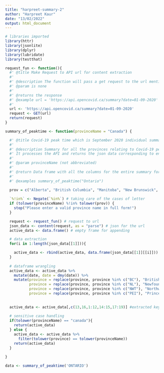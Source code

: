 ```yaml
---
title: "harpreet-summary-2"
author: "Harpreet Kaur"
date: "13/02/2022"
output: html_document
---
```


```r
# libraries imported
library(httr)
library(jsonlite)
library(dplyr)
library(lubridate)
library(testthat)
```

```r

request_fun <- function(){
  #' @title Make Request to API url for content extraction
  #'
  #' @description The function will pass a get request to the url mentioned in the function and help in accessing the json/xml/html content of the web page. If the returned response code is 200 that means everything is good.
  #' @param is none
  #'
  #' @returns the response
  #' @example url = 'https://api.opencovid.ca/summary?date=01-09-2020'
  #'
  url <- 'https://api.opencovid.ca/summary?date=01-09-2020'
  request <- GET(url)
  return(request)
}

```


```r
summary_of_peaktime <- function(provinceName = "Canada") {

  #' @title Covid-19 peak time which is September 2020 individual summary for every Canadian province
  #'
  #' @description Summary for all the provinces relating to Covid-19 peak time in Canada which is the month of September 2020 : the active cases, avaccine, cvaccine and dvaccine. Moreover, is discloses the count of people who have recovered and who were tested on September 01, 2020.
  #' It processes the API and returns the json data corresponding to entered province. exceptional user input have been handled. If 'Canada' is passed as an argument the output displays the data for all the Canadian provinces.The returned data is a data frame and,
  #'
  #' @param provinceName (not abbreviated)
  #'
  #' @return Data frame with all the columns for the entire summary for all the provinces individually would be returned. The columns includes the date, province name, active_cases, active_cases_change, avaccine, cases,cumulative_avaccine, cumulative_cases,cumulative_cvaccine, cumulative_deaths,   cumulative_dvaccine, cumulative_recovered, cumulative_testing, cvaccine, deaths, dvaccine, recovered, testing and testing_info.
  #'
  #' @examples summary_of_peaktime("Ontario")
   
  prov = c("Alberta", "British Columbia", "Manitoba", "New Brunswick", "Newfoundland and Labrador", "Nova Scotia", "Nunavut", "Northwest Territories", "Ontario", "Prince Edward Island", "Quebec", "Saskatchewan", "Yukon", "Canada")

  `%!in%` <- Negate(`%in%`) # taking care of the cases of letter
  if (tolower(provinceName) %!in% tolower(prov)) {
    stop("Please enter a valid province name in full form!")
  }

  request <- request_fun() # request to url
  json_data <- content(request, as = "parse") # json for the url
  active_data <- data.frame() # empty frame for appending

  # data extraction
  for(i in 1:length(json_data[[1]])){

    active_data <- rbind(active_data, data.frame(json_data[[1]][[i]]))
  }
  
  # dataframe wrangling
  active_data <- active_data %>%
    mutate(date, date = dmy(date)) %>%
    mutate(province = replace(province, province %in% c("BC"), "British Columbia"),
           province = replace(province, province %in% c("NL"), "Newfoundland and Labrador"),
           province = replace(province, province %in% c("NWT"), "Northwest Territories"),
           province = replace(province, province %in% c("PEI"), "Prince Edward Island"))
  
  
  active_data <- active_data[,c(13,16,1:12,14:15,17:19)] #extracted keys
  
  # sensitive case handling
  if(tolower(provinceName) == "canada"){
    return(active_data)
  } else {
    active_data <- active_data %>%
      filter(tolower(province) == tolower(provinceName))
    return(active_data)
  }
  
}

data <- summary_of_peaktime('ONTARIO')
```











